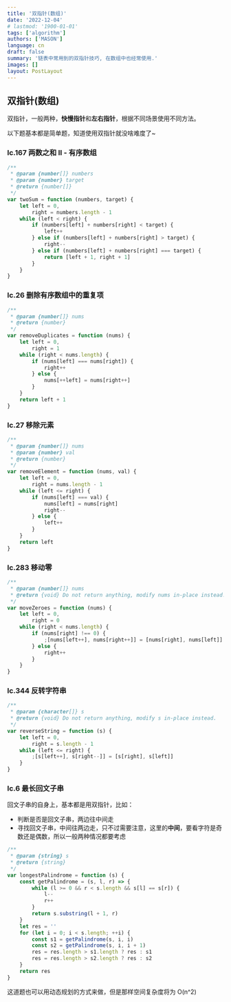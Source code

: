 ```yaml
---
title: '双指针(数组)'
date: '2022-12-04'
# lastmod: '1900-01-01'
tags: ['algorithm']
authors: ['MASON']
language: cn
draft: false
summary: '链表中常用到的双指针技巧, 在数组中也经常使用.'
images: []
layout: PostLayout
---
```


## 双指针(数组)

双指针，一般两种，**快慢指针**和**左右指针**，根据不同场景使用不同方法。

以下题基本都是简单题，知道使用双指针就没啥难度了~

### lc.167 两数之和 II - 有序数组

```js
/**
 * @param {number[]} numbers
 * @param {number} target
 * @return {number[]}
 */
var twoSum = function (numbers, target) {
    let left = 0,
        right = numbers.length - 1
    while (left < right) {
        if (numbers[left] + numbers[right] < target) {
            left++
        } else if (numbers[left] + numbers[right] > target) {
            right--
        } else if (numbers[left] + numbers[right] === target) {
            return [left + 1, right + 1]
        }
    }
}
```

### lc.26 删除有序数组中的重复项

```js
/**
 * @param {number[]} nums
 * @return {number}
 */
var removeDuplicates = function (nums) {
    let left = 0,
        right = 1
    while (right < nums.length) {
        if (nums[left] === nums[right]) {
            right++
        } else {
            nums[++left] = nums[right++]
        }
    }
    return left + 1
}
```

### lc.27 移除元素

```js
/**
 * @param {number[]} nums
 * @param {number} val
 * @return {number}
 */
var removeElement = function (nums, val) {
    let left = 0,
        right = nums.length - 1
    while (left <= right) {
        if (nums[left] === val) {
            nums[left] = nums[right]
            right--
        } else {
            left++
        }
    }
    return left
}
```

### lc.283 移动零

```js
/**
 * @param {number[]} nums
 * @return {void} Do not return anything, modify nums in-place instead.
 */
var moveZeroes = function (nums) {
    let left = 0,
        right = 0
    while (right < nums.length) {
        if (nums[right] !== 0) {
            ;[nums[left++], nums[right++]] = [nums[right], nums[left]]
        } else {
            right++
        }
    }
}
```

### lc.344 反转字符串

```js
/**
 * @param {character[]} s
 * @return {void} Do not return anything, modify s in-place instead.
 */
var reverseString = function (s) {
    let left = 0,
        right = s.length - 1
    while (left <= right) {
        ;[s[left++], s[right--]] = [s[right], s[left]]
    }
}
```

### lc.6 最长回文子串

回文子串的自身上，基本都是用双指针，比如：

-   判断是否是回文子串，两边往中间走
-   寻找回文子串，中间往两边走，只不过需要注意，这里的**中间**，要看字符是奇数还是偶数，所以一般两种情况都要考虑

```js
/**
 * @param {string} s
 * @return {string}
 */
var longestPalindrome = function (s) {
    const getPalindrome = (s, l, r) => {
        while (l >= 0 && r < s.length && s[l] == s[r]) {
            l--
            r++
        }
        return s.substring(l + 1, r)
    }
    let res = ''
    for (let i = 0; i < s.length; ++i) {
        const s1 = getPalindrome(s, i, i)
        const s2 = getPalindrome(s, i, i + 1)
        res = res.length > s1.length ? res : s1
        res = res.length > s2.length ? res : s2
    }
    return res
}
```

这道题也可以用动态规划的方式来做，但是那样空间复杂度将为 O(n^2)
